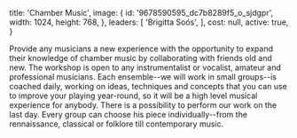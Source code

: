 
  title: 'Chamber Music',
  image: {
    id: '9678590595_dc7b8289f5_o_sjdgpr',
    width: 1024,
    height: 768,
  },
  leaders: [
    'Brigitta Soós',
  ],
  cost: null,
  active: true,
}

Provide any musicians a new experience with the opportunity to expand their knowledge of chamber music by collaborating with friends old and new. The workshop is open to any instrumentalist or vocalist, amateur and professional musicians. Each ensemble--we will work in small groups--is coached daily, working on ideas, techniques and concepts that you can use to improve your playing year-round, so it will be a high level musical experience for anybody. There is a possibility to perform our work on the last day. Every group can choose his piece individually--from the rennaissance, classical or folklore till contemporary music.

